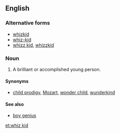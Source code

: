 ==English==

===Alternative forms===
* [[whizkid]]
* [[whiz-kid]]
* [[whizz kid]], [[whizzkid]]

===Noun===
{{en-noun|sg=[[whiz]] [[kid]]}}

# A brilliant or accomplished young person.

====Synonyms====
* [[child prodigy]], [[Mozart]], [[wonder child]], [[wunderkind]]

====See also====
* [[boy genius]]

[[et:whiz kid]]